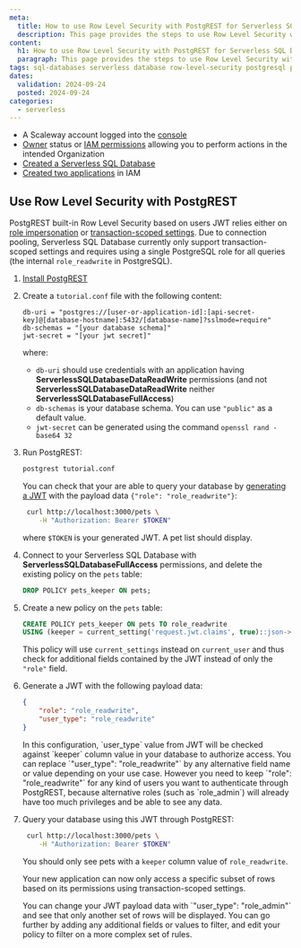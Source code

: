 ```yaml
---
meta:
  title: How to use Row Level Security with PostgREST for Serverless SQL Databases
  description: This page provides the steps to use Row Level Security with PostGREST for Serverless SQL Databases
content:
  h1: How to use Row Level Security with PostgREST for Serverless SQL Databases
  paragraph: This page provides the steps to use Row Level Security with PostGREST for Serverless SQL Databases
tags: sql-databases serverless database row-level-security postgresql postgrest
dates:
  validation: 2024-09-24
  posted: 2024-09-24
categories:
  - serverless
---
```


- A Scaleway account logged into the [console](https://console.scaleway.com)
- [Owner](/identity-and-access-management/iam/concepts/#owner) status or [IAM permissions](/identity-and-access-management/iam/concepts/#permission) allowing you to perform actions in the intended Organization
- [Created a Serverless SQL Database](/serverless/sql-databases/how-to/create-a-database/)
- [Created two applications](/identity-and-access-management/iam/how-to/create-application/) in IAM

## Use Row Level Security with PostgREST

PostgREST built-in Row Level Security based on users JWT relies either on [role impersonation](https://docs.postgrest.org/en/v12/references/auth.html#user-impersonation) or [transaction-scoped settings](https://docs.postgrest.org/en/v12/references/transactions.html#tx-settings). Due to connection pooling, Serverless SQL Database currently only support transaction-scoped settings and requires using a single PostgreSQL role for all queries (the internal `role_readwrite` in PostgreSQL).

1. [Install PostgREST](https://docs.postgrest.org/en/v12/tutorials/tut0.html#step-1-install-postgresql)

2. Create a `tutorial.conf` file with the following content:
    ```
    db-uri = "postgres://[user-or-application-id]:[api-secret-key]@[database-hostname]:5432/[database-name]?sslmode=require"
    db-schemas = "[your database schema]"
    jwt-secret = "[your jwt secret]"
    ```
    where:
    - `db-uri` should use credentials with an application having **ServerlessSQLDatabaseDataReadWrite** permissions (and not **ServerlessSQLDatabaseDataReadWrite** neither **ServerlessSQLDatabaseFullAccess**)
    - `db-schemas` is your database schema. You can use `"public"` as a default value. 
    - `jwt-secret` can be generated using the command `openssl rand -base64 32`

3. Run PostgREST:
    ```bash
    postgrest tutorial.conf 
    ```
    You can check that your are able to query your database by [generating a JWT](https://docs.postgrest.org/en/v12/tutorials/tut1.html#step-3-sign-a-token) with the payload data `{"role": "role_readwrite"}`:
    ```bash
     curl http://localhost:3000/pets \
        -H "Authorization: Bearer $TOKEN"
    ```
    where `$TOKEN` is your generated JWT.
    A pet list should display.

4. Connect to your Serverless SQL Database with **ServerlessSQLDatabaseFullAccess** permissions, and delete the existing policy on the `pets` table:
    ```sql
    DROP POLICY pets_keeper ON pets;
    ```

5. Create a new policy on the `pets` table:
    ```sql
    CREATE POLICY pets_keeper ON pets TO role_readwrite 
    USING (keeper = current_setting('request.jwt.claims', true)::json->>'user_type');
    ```
    This policy will use `current_settings` instead on `current_user` and thus check for additional fields contained by the JWT instead of only the `"role"` field.

6. Generate a JWT with the following payload data:
    ```json
    {
        "role": "role_readwrite",
        "user_type": "role_readwrite"
    }
    ```
    <Message type="tip">
    In this configuration, `user_type` value from JWT will be checked against `keeper` column value in your database to authorize access. You can replace `"user_type": "role_readwrite"` by any alternative field name or value depending on your use case. However you need to keep `"role": "role_readwrite"` for any kind of users you want to authenticate through PostgREST, because alternative roles (such as `role_admin`) will already have too much privileges and be able to see any data.
    </Message>

7. Query your database using this JWT through PostgREST:
    ```bash
     curl http://localhost:3000/pets \
        -H "Authorization: Bearer $TOKEN"
    ```
    You should only see pets with a `keeper` column value of `role_readwrite`.

    Your new application can now only access a specific subset of rows based on its permissions using transaction-scoped settings.

    <Message type="tip">
    You can change your JWT payload data with `"user_type": "role_admin"` and see that only another set of rows will be displayed. You can go further by adding any additional fields or values to filter, and edit your policy to filter on a more complex set of rules.
    </Message>
